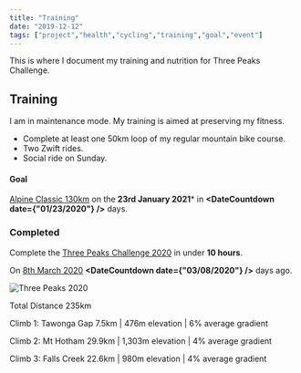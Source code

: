 ```yaml
---
title: "Training"
date: "2019-12-12"
tags: ["project","health","cycling","training","goal","event"]
---
```


This is where I document my training and nutrition for Three Peaks Challenge.

## Training
I am in maintenance mode. My training is aimed at preserving my fitness.

- Complete at least one 50km loop of my regular mountain bike course.
- Two Zwift rides.
- Social ride on Sunday.


#### Goal
[Alpine Classic 130km](https://www.alpineclassic.com.au) on the **23rd January 2021*** in **<DateCountdown date={"01/23/2020"} />** days.

### Completed
Complete the [Three Peaks Challenge 2020](https://www.bicyclenetwork.com.au/rides-and-events/peaks-challenge/) in under **10 hours**.

On <u>8th March 2020</u> **<DateCountdown date={"03/08/2020"} />** days ago.

![Three Peaks 2020](./images/three-peaks-2020.jpg)

Total Distance 235km

Climb 1: Tawonga Gap
7.5km | 476m elevation | 6% average gradient 

Climb 2: Mt Hotham
29.9km | 1,303m elevation | 4% average gradient 

 Climb 3: Falls Creek
22.6km | 980m elevation | 4% average gradient 